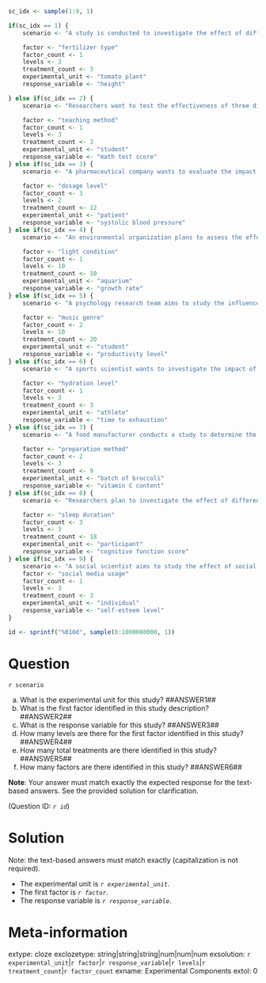 ```r

sc_idx <- sample(1:9, 1)

if(sc_idx == 1) {
    scenario <- "A study is conducted to investigate the effect of different fertilizer types on the growth of tomato plants. The researchers consider a natural fertilizer, synthetic fertilizer, and no fertilizer. They measure the height of the tomato plant."

    factor <- "fertilizer type"
    factor_count <- 1
    levels <- 3
    treatment_count <- 3
    experimental_unit <- "tomato plant"
    response_variable <- "height"

} else if(sc_idx == 2) {
    scenario <- "Researchers want to test the effectiveness of three different teaching methods on students' math test scores. They consider self-paced learning, standard lecture-style lessons, and a flipped-classroom model. Each student is randomly assigned to receive instruction based on one of the teaching methods."

    factor <- "teaching method"
    factor_count <- 1
    levels <- 3
    treatment_count <- 3
    experimental_unit <- "student"
    response_variable <- "math test score"
} else if(sc_idx == 3) {
    scenario <- "A pharmaceutical company wants to evaluate the impact of two dosage levels of a new medication, coupled with differing levels of physical activity regimens and dietary changes, on patients' systolic blood pressure. Physical activity is categorized into one of three categories (low, medium, and high), and the dietary change is characterized by switching to a low-sodium diet, or not."

    factor <- "dosage level"
    factor_count <- 3
    levels <- 2
    treatment_count <- 12
    experimental_unit <- "patient"
    response_variable <- "systolic blood pressure"
} else if(sc_idx == 4) {
    scenario <- "An environmental organization plans to assess the effect of varying light conditions on the growth of algae in aquatic ecosystems. They consider 10 different light conditions, applied to individual aquariums. They measure the growth rate of algae in each of the ecosystems."

    factor <- "light condition"
    factor_count <- 1
    levels <- 10
    treatment_count <- 10
    experimental_unit <- "aquarium"
    response_variable <- "growth rate"
} else if(sc_idx == 5) {
    scenario <- "A psychology research team aims to study the influence of different music genres (10 of them considered) and modes of listening (through speakers or headphones) on students' productivity levels, and considering how this differs based on the individuals' current mood."

    factor <- "music genre"
    factor_count <- 2
    levels <- 10
    treatment_count <- 20
    experimental_unit <- "student"
    response_variable <- "productivity level"
} else if(sc_idx == 6) {
    scenario <- "A sports scientist wants to investigate the impact of hydration levels on athletes' performance during endurance exercises. Athletes are randomly assigned to one of three hydration protocols (no extra hydration, moderate hydration, high hydration) before a standardized endurance test. Their time to exhaustion is recorded."

    factor <- "hydration level"
    factor_count <- 1
    levels <- 3
    treatment_count <- 3
    experimental_unit <- "athlete"
    response_variable <- "time to exhaustion"
} else if(sc_idx == 7) {
    scenario <- "A food manufacturer conducts a study to determine the effect of preparation methods (raw, steamed, boiled) and cooking temperatures (low, medium, high) on the vitamin C content of broccoli. Batches of broccoli are prepared using each combination of method and temperature, and the vitamin C content is measured after cooking."

    factor <- "preparation method"
    factor_count <- 2
    levels <- 3
    treatment_count <- 9
    experimental_unit <- "batch of broccoli"
    response_variable <- "vitamin C content"
} else if(sc_idx == 8) {
    scenario <- "Researchers plan to investigate the effect of different sleep durations (6 hours, 8 hours, and 10 hours) on cognitive function (measured by a standardized test score), while further considering caffeine consumption (yes or no), and time of day (morning, afternoon, or evening). Participants are randomly assigned to a particular sleep duration and caffeine consumption schedule for a week, and are then given the standardized test, producing a cognituve function score, during a randomly selected time of day."

    factor <- "sleep duration"
    factor_count <- 3
    levels <- 3
    treatment_count <- 18
    experimental_unit <- "participant"
    response_variable <- "cognitive function score"
} else if(sc_idx == 9) {
    scenario <- "A social scientist aims to study the effect of social media usage (low, moderate, and high, defined by average daily time spent) on individuals' self-esteem levels (measured using a standardized self-esteem scale). Participants are categorized into these usage groups based on their self-reported usage, and their self-esteem is assessed."
    factor <- "social media usage"
    factor_count <- 1
    levels <- 3
    treatment_count <- 3
    experimental_unit <- "individual"
    response_variable <- "self-esteem level"
} 

id <- sprintf("%010d", sample(0:1000000000, 1))
```

Question
========
`r scenario`

a. What is the experimental unit for this study? ##ANSWER1##
b. What is the first factor identified in this study description? ##ANSWER2##
c. What is the response variable for this study? ##ANSWER3##
d. How many levels are there for the first factor identified in this study? ##ANSWER4##
e. How many total treatments are there identified in this study? ##ANSWER5##
f. How many factors are there identified in this study? ##ANSWER6##


**Note**: Your answer must match exactly the expected response for the text-based answers. See the provided solution for clarification.

(Question ID: *`r id`*)

Solution
========
Note: the text-based answers must match exactly (capitalization is not required). 

* The experimental unit is *`r experimental_unit`*. 
* The first factor is *`r factor`*.
* The response variable is *`r response_variable`*.


Meta-information
================
extype: cloze
exclozetype: string|string|string|num|num|num
exsolution: `r experimental_unit`|`r factor`|`r response_variable`|`r levels`|`r treatment_count`|`r factor_count`
exname: Experimental Components
extol: 0
